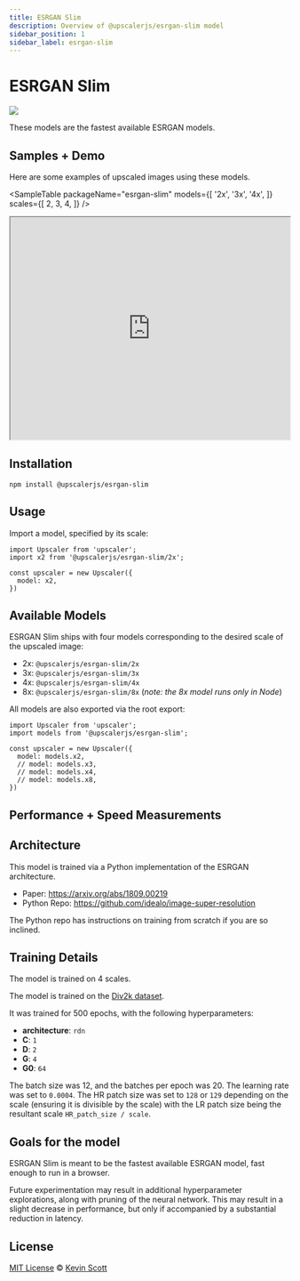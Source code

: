 ```yaml
---
title: ESRGAN Slim
description: Overview of @upscalerjs/esrgan-slim model
sidebar_position: 1
sidebar_label: esrgan-slim
---
```


# ESRGAN Slim

[![](https://data.jsdelivr.com/v1/package/npm/@upscalerjs/esrgan-slim/badge)](https://www.jsdelivr.com/package/npm/@upscalerjs/esrgan-slim)

These models are the fastest available ESRGAN models.

## Samples + Demo

Here are some examples of upscaled images using these models.


<SampleTable
  packageName="esrgan-slim"
  models={[
    '2x',
    '3x',
    '4x',
  ]}
  scales={[
    2,
    3,
    4,
  ]}
/>

<iframe height="400" width="100%" src="https://stackblitz.com/github/thekevinscott/upscalerjs/tree/main/models/esrgan-slim/demo?file=index.js&title=@upscalerjs/esrgan-slim"></iframe>


## Installation

```
npm install @upscalerjs/esrgan-slim
```

## Usage

Import a model, specified by its scale:

```
import Upscaler from 'upscaler';
import x2 from '@upscalerjs/esrgan-slim/2x';

const upscaler = new Upscaler({
  model: x2,
})
```

## Available Models

ESRGAN Slim ships with four models corresponding to the desired scale of the upscaled image:

- 2x: `@upscalerjs/esrgan-slim/2x`
- 3x: `@upscalerjs/esrgan-slim/3x`
- 4x: `@upscalerjs/esrgan-slim/4x`
- 8x: `@upscalerjs/esrgan-slim/8x` (_note: the 8x model runs only in Node_)

All models are also exported via the root export:

```
import Upscaler from 'upscaler';
import models from '@upscalerjs/esrgan-slim';

const upscaler = new Upscaler({
  model: models.x2,
  // model: models.x3,
  // model: models.x4,
  // model: models.x8,
})
```

## Performance + Speed Measurements


<PerformanceChart package="esrgan-slim" databasePath="/assets/performance.sql"></PerformanceChart>

<SpeedChart package="esrgan-slim" databasePath="/assets/speed.sql"></SpeedChart>

## Architecture
This model is trained via a Python implementation of the ESRGAN architecture.

- Paper: https://arxiv.org/abs/1809.00219
- Python Repo: https://github.com/idealo/image-super-resolution

The Python repo has instructions on training from scratch if you are so inclined.

## Training Details

The model is trained on 4 scales.

The model is trained on the [Div2k dataset](https://data.vision.ee.ethz.ch/cvl/DIV2K/).

It was trained for 500 epochs, with the following hyperparameters:

- **architecture**: `rdn`
- **C**: `1`
- **D**: `2`
- **G**: `4`
- **G0**: `64`

The batch size was 12, and the batches per epoch was 20. The learning rate was set to `0.0004`. The HR patch size was set to `128` or `129` depending on the scale (ensuring it is divisible by the scale) with the LR patch size being the resultant scale `HR_patch_size / scale`.

## Goals for the model
ESRGAN Slim is meant to be the fastest available ESRGAN model, fast enough to run in a browser.

Future experimentation may result in additional hyperparameter explorations, along with pruning of the neural network. This may result in a slight decrease in performance, but only if accompanied by a substantial reduction in latency.

## License

[MIT License](https://oss.ninja/mit/developit/) © [Kevin Scott](https://thekevinscott.com)


